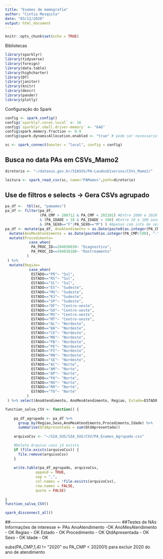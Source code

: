 ```yaml
---
title: "Exames de mamografia"
author: "Cintia Mesquita"
date: "03/12/2020"
output: html_document
---
```

```r
knitr::opts_chunk$set(echo = TRUE)
```
Bibliotecas
```r
library(sparklyr)
library(tidyverse)
library(foreign)
library(data.table)
library(highcharter)
library(DT)
library(janitor)
library(knitr)
library(descr)
library(pander)
library(plotly)

```
Configuração do Spark
```r
config <- spark_config()
config$`sparklyr.cores.local` <- 16
config$`sparklyr.shell.driver-memory` <- "64G"
config$spark.memory.fraction <- 0.9
config$spark.dynamicAllocation.enabled <- "true" # pode ser necessario em alguns casos
```
```r
sc <- spark_connect(master = "local", config = config)
```
## Busca no data PAs em CSVs_Mamo2
```r
diretorio <- "~/datasus.gov.br/SIASUS/PA-LaudosDiversos/CSVs_Mamo2/"
```
```r
leitura <- spark_read_csv(sc, name="PAMamos",path=diretorio)
```
## Use de filtros e selects -> Gera CSVs agrupado
```r
pa_df <-  tbl(sc, "pamamos")
pa_df <- filter(pa_df,
                (PA_CMP > 200712 & PA_CMP < 202101) #Entre 2008 e 2020
                & (PA_IDADE > 18 & PA_IDADE < 100) #Entre 18 e 100 anos
                & (PA_SEXO=="F"|PA_SEXO=="M") ) #Apenas com info de sexo
pa_df <- mutate(pa_df, AnoAtendimento = as.Date(paste0(as.integer(PA_CMP/100), "-01-01")))%>%
  mutate(AnoMesAtendimento = as.Date(paste0(as.integer(PA_CMP/100), "-", as.integer(PA_CMP%%100), "-01")))%>%
  mutate(Procedimento=
           case_when(
            PA_PROC_ID==204030030~ "Diagnostico",
            PA_PROC_ID==204030188~ "Rastreamento"
          )
 ) %>%
  mutate(Regiao=
           case_when(
            ESTADO=="PR"~ "Sul",
            ESTADO=="RS"~ "Sul",
            ESTADO=="SC"~ "Sul",
            ESTADO=="ES"~ "Sudeste",
            ESTADO=="MG"~ "Sudeste",
            ESTADO=="RJ"~ "Sudeste",
            ESTADO=="SP"~ "Sudeste",
            ESTADO=="DF"~ "Centro-oeste",
            ESTADO=="GO"~ "Centro-oeste",
            ESTADO=="MS"~ "Centro-oeste",
            ESTADO=="MT"~ "Centro-oeste",
            ESTADO=="AL"~ "Nordeste",
            ESTADO=="BA"~ "Nordeste",
            ESTADO=="CE"~ "Nordeste",
            ESTADO=="MA"~ "Nordeste",
            ESTADO=="PB"~ "Nordeste",
            ESTADO=="PE"~ "Nordeste",
            ESTADO=="PI"~ "Nordeste",
            ESTADO=="RN"~ "Nordeste",
            ESTADO=="SE"~ "Nordeste",
            ESTADO=="AC"~ "Norte",
            ESTADO=="AM"~ "Norte",
            ESTADO=="AP"~ "Norte",
            ESTADO=="PA"~ "Norte",
            ESTADO=="RO"~ "Norte",
            ESTADO=="RR"~ "Norte",
            ESTADO=="TO"~ "Norte"
          )
 ) %>% select(AnoAtendimento, AnoMesAtendimento, Regiao, Estado=ESTADO, Procedimento, QtdApresentada=PA_QTDPRO, Sexo=PA_SEXO, Idade=PA_IDADE)
```
```r
function_salva_CSV <- function() {
  
    pa_df_agrupado <- pa_df %>% 
      group_by(Regiao,Sexo,AnoMesAtendimento,Procedimento,Idade) %>%
      summarise(QtdApresentada = sum(QtdApresentada))
    
    arquivoCsv <- "~/SIA_SUS/SIA_SUS/CSV/PA_Exames_Agrupado.csv"

    #Delete Arquivo caso já exista
    if (file.exists(arquivoCsv)) {
      file.remove(arquivoCsv)
    }
    
    write.table(pa_df_agrupado, arquivoCsv,
              append = TRUE,
              sep = ",",
              col.names = !file.exists(arquivoCsv),
              row.names = FALSE,
              quote = FALSE)
    
}
function_salva_CSV()
```

```r
spark_disconnect_all()
```
##------------------------------------------------------------------------------
##Testes de NAs
Informações de interesse <- PAs
AnoAtendimento -OK
AnoMesAtendimento - OK
Regiao - OK
Estado - OK
Procedimento - OK
QtdApresentada - OK
Sexo - OK
Idade - OK

subs(PA_CMP,1,4) != "2020" ou PA_CMP < 202001) para excluir 2020 do ano de atendimento






